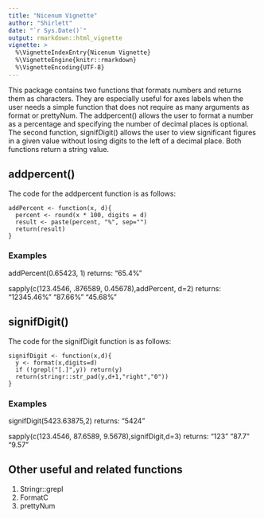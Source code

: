 ```yaml
---
title: "Nicenum Vignette"
author: "Shirlett"
date: "`r Sys.Date()`"
output: rmarkdown::html_vignette
vignette: >
  %\VignetteIndexEntry{Nicenum Vignette}
  %\VignetteEngine{knitr::rmarkdown}
  %\VignetteEncoding{UTF-8}
---
```


This package contains two functions that formats numbers and returns them as characters. They are especially useful for axes labels when the user needs a simple function that does not require
as many arguments as format or prettyNum. The addpercent() allows the user to format a number as 
a percentage and specifying the number of decimal places is optional. The second function, signifDigit() allows the user to view significant figures in a given value without losing digits to the left of a decimal place. Both functions return a string value.

## addpercent() 
The code for the addpercent function is as follows:
```
addPercent <- function(x, d){
  percent <- round(x * 100, digits = d)
  result <- paste(percent, "%", sep="")
  return(result)
}

```
### Examples

addPercent(0.65423, 1)
returns: "65.4%"

sapply(c(123.4546, .876589, 0.45678),addPercent, d=2)
returns: "12345.46%" "87.66%"    "45.68%" 




## signifDigit() 
The code for the signifDigit function is as follows:
```
signifDigit <- function(x,d){
  y <- format(x,digits=d)
  if (!grepl("[.]",y)) return(y)
  return(stringr::str_pad(y,d+1,"right","0"))
}

```
### Examples

signifDigit(5423.63875,2)
returns: "5424"

sapply(c(123.4546, 87.6589, 9.5678),signifDigit,d=3)
returns: "123"  "87.7" "9.57"



## Other useful and related functions
1. Stringr::grepl
2. FormatC
3. prettyNum


